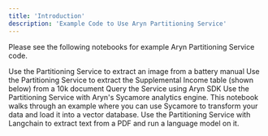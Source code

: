 ```yaml
---
title: 'Introduction'
description: 'Example Code to Use Aryn Partitioning Service'
---
```


Please see the following notebooks for example Aryn Partitioning Service code.

<CardGroup cols={2}>
  <Card
    title="Image Extraction from PDFs"
    icon="image"
    href="https://colab.research.google.com/drive/1n5zRm5hfHhxs7dA0FncC44VjlpiPJLWq?usp=sharing"
  >
    Use the Partitioning Service to extract an image from a battery manual
  </Card>
    <Card
    title="Table Extraction from PDFs"
    icon="table"
    href="https://colab.research.google.com/drive/1Qpd-llPC-EPzuTwLfnguMnrQk0eclyqJ?usp=sharing"
  >
    Use the Partitioning Service to extract the Supplemental Income table (shown below) from a 10k document
  </Card>
  <Card
    title="Using the Aryn-SDK to query the Service"
    icon="rectangle-terminal"
    href="https://github.com/aryn-ai/sycamore/blob/main/notebooks/ArynPartitionerPython.ipynb"
  >
    Query the Service using Aryn SDK
  </Card>
  <Card
    title="Using Sycamore to query the Service"
    icon="tree"
    href="https://github.com/aryn-ai/sycamore/blob/main/notebooks/pinecone-writer.ipynb"
  >
    Use the Partitioning Service with Aryn's Sycamore analytics engine. This notebook walks through an example where you can use Sycamore to transform your data and load it into a vector database.
  </Card>
    <Card
    title="Using ADP and Langchain"
    icon="link"
    href="https://github.com/aryn-ai/sycamore/blob/main/notebooks/ArynPartitionerWithLangchain.ipynb"
  >
    Use the Partitioning Service with Langchain to extract text from a PDF and run a language model on it.
  </Card>
</CardGroup>

